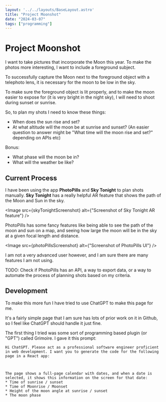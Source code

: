 ```yaml
---
layout: '../../layouts/BaseLayout.astro'
title: "Project Moonshot"
date: "2024-03-07"
tags: ["programming"]
---
```




<DummyComponent />

# Project Moonshot

I want to take pictures that incorporate the Moon this year. To make the photos more interesting, I want to include a foreground subject. 

To successfully capture the Moon next to the foreground object with a telephoto lens, it is necessary for the moon to be low in the sky. 

To make sure the foreground object is lit properly, and to make the moon easier to expose for (it is very bright in the night sky), I will need to shoot during sunset or sunrise. 

So, to plan my shots I need to know these things: 

* When does the sun rise and set? 
* At what altitude will the moon be at sunrise and sunset? (An easier question to answer might be "What time will the moon rise and set?" depending on APIs etc)


Bonus: 
* What phase will the moon be in?
* What will the weather be like?

## Current Process 

I have been using the app **PhotoPills** and **Sky Tonight** to plan shots manually. **Sky Tonight** has a really helpful AR feature that shows the path of the Moon and Sun in the sky. 

<ImageWrapperLightBox client:only><Image src={skyTonightScreenshot} alt={"Screenshot of Sky Tonight AR feature"} /> </ImageWrapperLightBox>

PhotoPills has some fancy features like being able to see the path of the moon and sun on a map, and seeing how large the moon will be in the sky at a given focal length and distance. 

<ImageWrapperLightBox client:only><Image src={photoPillsScreenshot} alt={"Screenshot of PhotoPills UI"} /> </ImageWrapperLightBox>

I am not a very advanced user however, and I am sure there are many features I am not using. 

TODO: Check if PhotoPills has an API, a way to export data, or a way to automate the process of planning shots based on my criteria. 

## Development 

To make this more fun I have tried to use ChatGPT to make this page for me. 

It's a fairly simple page that I am sure has lots of prior work on it in Github, so I feel like ChatGPT should handle it just fine. 


The first thing I tried was some sort of programming based plugin (or "GPT") called Grimoire. I gave it this prompt: 

```
Hi ChatGPT. Please act as a professional software engineer proficient in web development. I want you to generate the code for the following page in a React app: 



The page shows a full-page calendar with dates, and when a date is selected, it shows this information on the screen for that date: 
* Time of sunrise / sunset
* Time of Moonrise / Moonset
* Height of the moon angle at sunrise / sunset 
* The moon phase
``` 